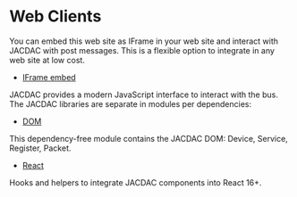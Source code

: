 # Web Clients

You can embed this web site as IFrame in your web site and interact with JACDAC with post messages. This is a flexible option to integrate in any web site at low cost.

* [IFrame embed](/clients/web/iframe)

JACDAC provides a modern JavaScript interface to interact with the bus.
The JACDAC libraries are separate in modules per dependencies:

* [DOM](/clients/web/jdom)

This dependency-free module contains the JACDAC DOM: Device, Service, Register, Packet.

* [React](/clients/web/react)

Hooks and helpers to integrate JACDAC components into React 16+.
